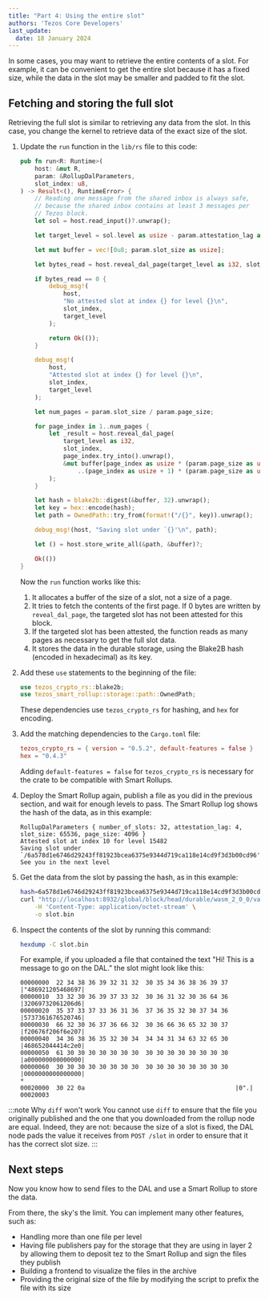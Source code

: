 ```yaml
---
title: "Part 4: Using the entire slot"
authors: 'Tezos Core Developers'
last_update:
  date: 18 January 2024
---
```


In some cases, you may want to retrieve the entire contents of a slot.
For example, it can be convenient to get the entire slot because it has a fixed size, while the data in the slot may be smaller and padded to fit the slot.

## Fetching and storing the full slot

Retrieving the full slot is similar to retrieving any data from the slot.
In this case, you change the kernel to retrieve data of the exact size of the slot.

1. Update the `run` function in the `lib/rs` file to this code:

   ```rust
   pub fn run<R: Runtime>(
       host: &mut R,
       param: &RollupDalParameters,
       slot_index: u8,
   ) -> Result<(), RuntimeError> {
       // Reading one message from the shared inbox is always safe,
       // because the shared inbox contains at least 3 messages per
       // Tezos block.
       let sol = host.read_input()?.unwrap();

       let target_level = sol.level as usize - param.attestation_lag as usize;

       let mut buffer = vec![0u8; param.slot_size as usize];

       let bytes_read = host.reveal_dal_page(target_level as i32, slot_index, 0, &mut buffer)?;

       if bytes_read == 0 {
           debug_msg!(
               host,
               "No attested slot at index {} for level {}\n",
               slot_index,
               target_level
           );

           return Ok(());
       }

       debug_msg!(
           host,
           "Attested slot at index {} for level {}\n",
           slot_index,
           target_level
       );

       let num_pages = param.slot_size / param.page_size;

       for page_index in 1..num_pages {
           let _result = host.reveal_dal_page(
               target_level as i32,
               slot_index,
               page_index.try_into().unwrap(),
               &mut buffer[page_index as usize * (param.page_size as usize)
                   ..(page_index as usize + 1) * (param.page_size as usize)],
           );
       }

       let hash = blake2b::digest(&buffer, 32).unwrap();
       let key = hex::encode(hash);
       let path = OwnedPath::try_from(format!("/{}", key)).unwrap();

       debug_msg!(host, "Saving slot under `{}'\n", path);

       let () = host.store_write_all(&path, &buffer)?;

       Ok(())
   }
   ```

   Now the `run` function works like this:

      1. It allocates a buffer of the size of a slot, not a size of a page.
      1. It tries to fetch the contents of the first page.
      If 0 bytes are written by `reveal_dal_page`, the targeted slot has not been
   attested for this block.
      1. If the targeted slot has been attested, the function reads as many pages as necessary to get the full slot data.
      1. It stores the data in the durable storage, using the Blake2B hash (encoded in hexadecimal) as its key.

1. Add these `use` statements to the beginning of the file:

   ```rust
   use tezos_crypto_rs::blake2b;
   use tezos_smart_rollup::storage::path::OwnedPath;
   ```

   These dependencies use `tezos_crypto_rs` for hashing, and `hex` for encoding.

1. Add the matching dependencies to the `Cargo.toml` file:

   ```toml
   tezos_crypto_rs = { version = "0.5.2", default-features = false }
   hex = "0.4.3"
   ```

   Adding `default-features = false` for `tezos_crypto_rs` is necessary for the crate to be compatible with Smart Rollups.

1. Deploy the Smart Rollup again, publish a file as you did in the previous section, and wait for enough levels to pass.
The Smart Rollup log shows the hash of the data, as in this example:

   ```
   RollupDalParameters { number_of_slots: 32, attestation_lag: 4, slot_size: 65536, page_size: 4096 }
   Attested slot at index 10 for level 15482
   Saving slot under `/6a578d1e6746d29243ff81923bcea6375e9344d719ca118e14cd9f3d3b00cd96'
   See you in the next level
   ```

1. Get the data from the slot by passing the hash, as in this example:

   ```bash
   hash=6a578d1e6746d29243ff81923bcea6375e9344d719ca118e14cd9f3d3b00cd96
   curl "http://localhost:8932/global/block/head/durable/wasm_2_0_0/value?key=/${hash}" \
       -H 'Content-Type: application/octet-stream' \
       -o slot.bin
   ```

1. Inspect the contents of the slot by running this command:

   ```bash
   hexdump -C slot.bin
   ```

   For example, if you uploaded a file that contained the text "Hi! This is a message to go on the DAL." the slot might look like this:

   ```
   00000000  22 34 38 36 39 32 31 32  30 35 34 36 38 36 39 37  |"486921205468697|
   00000010  33 32 30 36 39 37 33 32  30 36 31 32 30 36 64 36  |32069732061206d6|
   00000020  35 37 33 37 33 36 31 36  37 36 35 32 30 37 34 36  |5737361676520746|
   00000030  66 32 30 36 37 36 66 32  30 36 66 36 65 32 30 37  |f20676f206f6e207|
   00000040  34 36 38 36 35 32 30 34  34 34 31 34 63 32 65 30  |468652044414c2e0|
   00000050  61 30 30 30 30 30 30 30  30 30 30 30 30 30 30 30  |a000000000000000|
   00000060  30 30 30 30 30 30 30 30  30 30 30 30 30 30 30 30  |0000000000000000|
   *
   00020000  30 22 0a                                          |0".|
   00020003
   ```

:::note Why `diff` won't work
You cannot use `diff` to ensure that the file you originally published and the one that you downloaded from the rollup node are equal.
Indeed, they are not: because the size of a slot is fixed, the DAL node pads the value it receives from `POST /slot` in order to ensure that it has the correct slot size.
:::

## Next steps

Now you know how to send files to the DAL and use a Smart Rollup to store the data.

From there, the sky's the limit.
You can implement many other features, such as:

- Handling more than one file per level
- Having file publishers pay for the storage that they are using in layer 2 by allowing them to deposit tez to the Smart Rollup and sign the files they publish
- Building a frontend to visualize the files in the archive
- Providing the original size of the file by modifying the script to prefix the file with its size
